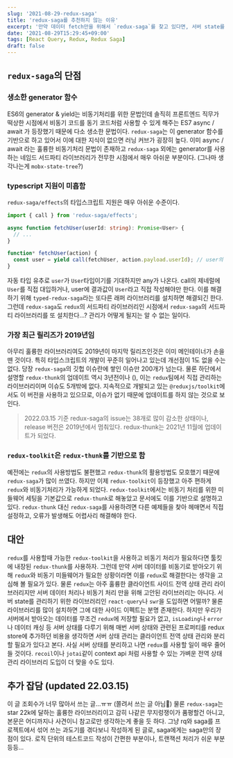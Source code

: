 ```yaml
---
slug: '2021-08-29-redux-saga'
title: 'redux-saga를 추천하지 않는 이유'
excerpt: '만약 데이터 fetch만을 위해서 `redux-saga`를 찾고 있다면, 서버 state를 관리하기 위해 글로벌 상태 관리 라이브러리에 비동기 처리를 위한 라이브러리를 붙일 필요는 없다.'
date: '2021-08-29T15:29:45+09:00'
tags: [React Query, Redux, Redux Saga]
draft: false
---
```


## `redux-saga`의 단점

### 생소한 generator 함수

ES6의 generator & yield는 비동기처리를 위한 문법인데 솔직히 프론트엔드 직무가 떡상한 시점에서 비동기 코드를 동기 코드처럼 사용할 수 있게 해주는 ES7 async / await 가 등장했기 때문에 다소 생소한 문법이다. `redux-saga`는 이 generator 함수를 기반으로 하고 있어서 이에 대한 지식이 없으면 러닝 커브가 굉장히 높다. 이미 async / await 라는 훌륭한 비동기처리 문법이 존재하고 `redux-saga` 외에는 generator를 사용하는 네임드 서드파티 라이브러리가 전무한 시점에서 매우 아쉬운 부분이다. (그나마 생각나는게 `mobx-state-tree`?)

### typescript 지원이 미흡함

`redux-saga/effects`의 타입스크립트 지원은 매우 아쉬운 수준이다.

```ts
import { call } from 'redux-saga/effects';

async function fetchUser(userId: string): Promise<User> {
  // ...
}

function* fetchUser(action) {
  const user = yield call(fetchUser, action.payload.userId); // user의 타입이 any
}
```

자동 타입 유추로 `user`가 `User`타입이기를 기대하지만 any가 나온다. call의 제네럴에 `User`를 직접 대입하거나, user에 결과값이 `User`라고 직접 작성해야만 한다.
이를 해결하기 위해 `typed-redux-saga`라는 또다른 래퍼 라이브러리를 설치하면 해결되긴 한다. 그런데 `redux-saga`도 `redux`의 서드파티 라이브러리인 시점에서 `redux-saga`의 서드파티 라이브러리를 또 설치한다...? 관리가 어떻게 될지는 알 수 없는 일이다.

### 가장 최근 릴리즈가 2019년임

아무리 훌륭한 라이브러리여도 2019년이 마지막 릴리즈인것은 이미 메인테이너가 손을 뗀 것이다. 특히 타입스크립트의 개발이 꾸준히 일어나고 있는데 개선점이 1도 없을 수는 없다. 당장 `redux-saga`의 깃헙 이슈란에 쌓인 이슈만 200개가 넘는다.
물론 하단에서 설명할 `redux-thunk`의 업데이트 역시 3년전이나 (), 이는 `redux`팀에서 직접 관리하는 라이브러리이며 이슈도 5개밖에 없다. 지속적으로 개발되고 있는 `@reduxjs/toolkit`에서도 이 버전을 사용하고 있으므로, 이슈가 없기 때문에 업데이트를 하지 않는 것으로 보인다.

> 2022.03.15 기준 redux-saga의 issue는 38개로 많이 감소한 상태이나, release 버전은 2019년에서 멈춰있다. redux-thunk는 2021년 11월에 업데이트가 되었다.

### `redux-toolkit`은 `redux-thunk`를 기반으로 함

예전에는 `redux`의 사용방법도 불편했고 `redux-thunk`의 활용방법도 모호했기 때문에 `redux-saga`가 많이 쓰였다. 하지만 이제 `redux-toolkit`이 등장했고 아주 편하게 `redux`와 비동기처리가 가능하게 되었다. `redux-toolkit`에서는 비동기 처리를 위한 미들웨어 세팅을 기본값으로 `redux-thunk`로 해놓았고 문서에도 이를 기반으로 설명하고 있다. `redux-thunk` 대신 `redux-saga`를 사용하려면 다른 예제들을 찾아 헤매면서 직접 설정하고, 오류가 발생해도 어렵사리 해결해야 한다.

## 대안

`redux`를 사용할때 가능한 `redux-toolkit`을 사용하고 비동기 처리가 필요하다면 툴킷에 내장된 `redux-thunk`를 사용하자.
그런데 만약 서버 데이터를 비동기로 받아오기 위해 `redux`와 비동기 미들웨어가 필요한 상황이라면 이를 `redux`로 해결한다는 생각을 고심해 볼 필요가 있다. 물론 `redux`는 아주 훌륭한 클라이언트 사이드 전역 상태 관리 라이브러리지만 서버 데이터 처리나 비동기 처리 만을 위해 고안된 라이브러리는 아니다.
서버 state를 관리하기 위한 라이브러리인 `react-query`나 `swr`을 도입하면 어떨까? 물론 라이브러리를 많이 설치하면 그에 대한 사이드 이펙트는 분명 존재한다. 하지만 우리가 서버에서 받아오는 데이터를 무조건 `redux`에 저장할 필요가 없고, `isLoading`나 `error`나 데이터 캐싱 등 서버 상태를 다루기 위해 매번 서버 상태와 관련된 프로퍼티를 redux store에 추가하던 비용을 생각하면 서버 상태 관리는 클라이언트 전역 상태 관리와 분리할 필요가 있다고 본다.
사실 서버 상태를 분리하고 나면 `redux`를 사용할 일이 매우 줄어들 것이다. `recoil`이나 `jotai`같이 context api 처럼 사용할 수 있는 가벼운 전역 상태 관리 라이브러리 도입이 더 맞을 수도 있다.

## 추가 잡담 (updated 22.03.15)

이 글 조회수가 너무 많아서 쓰는 글...ㅠㅠ (쫄려서 쓰는 글 아님👀) 물론 `redux-saga`는 star 22k에 달하는 훌륭한 라이브러리이고 감히 나같은 무지렁쟁이가 품평할건 아니고, 본문은 어디까지나 사견이니 참고로만 생각하는게 좋을 듯 하다. 그냥 rq와 saga를 프로젝트에서 섞어 쓰는 과도기를 겪다보니 작성하게 된 글로, saga에게는 saga만의 장점이 있다. 로직 단위의 테스트코드 작성이 간편한 부분이나, 트랜잭션 처리가 쉬운 부분 등등...
